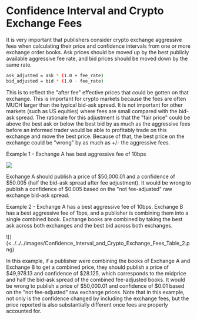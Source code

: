 # Confidence Interval and Crypto Exchange Fees

It is very important that publishers consider crypto exchange aggressive fees when calculating their price and confidence intervals from one or more exchange order books. Ask prices should be moved up by the best publicly available aggressive fee rate, and bid prices should be moved down by the same rate.

```sh copy
ask_adjusted = ask * (1.0 + fee_rate)
bid_adjusted = bid * (1.0 - fee_rate)
```

This is to reflect the "after fee" effective prices that could be gotten on that exchange. This is important for crypto markets because the fees are often MUCH larger than the typical bid-ask spread. It is not important for other markets (such as US equities) where fees are small compared with the bid-ask spread. The rationale for this adjustment is that the "fair price" could be above the best ask or below the best bid by as much as the aggressive fees before an informed trader would be able to profitably trade on this exchange and move the best price. Because of that, the best price on the exchange could be "wrong" by as much as +/- the aggressive fees.

Example 1 - Exchange A has best aggressive fee of 10bps

![](../../../images/Confidence_Interval_and_Crypto_Exchange_Fees_Table_1.png)

Exchange A should publish a price of \$50,000.01 and a confidence of \$50.005 (half the bid-ask spread after fee adjustment). It would be wrong to publish a confidence of \$0.005 based on the "not fee-adjusted" raw exchange bid-ask spread.

Example 2 - Exchange A has a best aggressive fee of 10bps. Exchange B has a best aggressive fee of 1bps, and a publisher is combining them into a single combined book. Exchange books are combined by taking the best ask across both exchanges and the best bid across both exchanges.

![](<../../../images/Confidence_Interval_and_Crypto_Exchange_Fees_Table_2.png)

In this example, if a publisher were combining the books of Exchange A and Exchange B to get a combined price, they should publish a price of \$49,978.13 and confidence of \$28.125, which corresponds to the midprice and half the bid-ask spread of the combined fee-adjusted books. It would be wrong to publish a price of \$50,000.01 and confidence of \$0.01 based on the "not fee-adjusted" raw exchange prices. Note that in this example, not only is the confidence changed by including the exchange fees, but the price reported is also substantially different once fees are properly accounted for.
